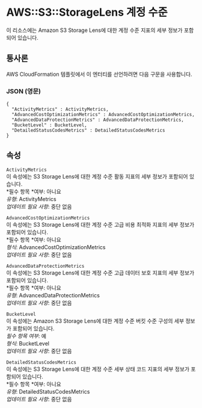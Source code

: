 # AWS::S3::StorageLens 계정 수준

이 리소스에는 Amazon S3 Storage Lens에 대한 계정 수준 지표의 세부 정보가 포함되어 있습니다.

## 통사론

AWS CloudFormation 템플릿에서 이 엔터티를 선언하려면 다음 구문을 사용합니다.

### JSON (영문)

```
{
  "ActivityMetrics" : ActivityMetrics,
  "AdvancedCostOptimizationMetrics" : AdvancedCostOptimizationMetrics,
  "AdvancedDataProtectionMetrics" : AdvancedDataProtectionMetrics,
  "BucketLevel" : BucketLevel,
  "DetailedStatusCodesMetrics" : DetailedStatusCodesMetrics
}
```

## 속성

`ActivityMetrics`  
이 속성에는 S3 Storage Lens에 대한 계정 수준 활동 지표의 세부 정보가 포함되어 있습니다.  
*필수 항목 *여부: 아니요  
_유형_: ActivityMetrics  
_업데이트 필요 사항_: 중단 없음

`AdvancedCostOptimizationMetrics`  
이 속성에는 S3 Storage Lens에 대한 계정 수준 고급 비용 최적화 지표의 세부 정보가 포함되어 있습니다.  
*필수 항목 *여부: 아니요  
_형식_: AdvancedCostOptimizationMetrics  
_업데이트 필요 사항_: 중단 없음

`AdvancedDataProtectionMetrics`  
이 속성에는 S3 Storage Lens에 대한 계정 수준 고급 데이터 보호 지표의 세부 정보가 포함되어 있습니다.  
*필수 항목 *여부: 아니요  
_유형_: AdvancedDataProtectionMetrics  
_업데이트 필요 사항_: 중단 없음

`BucketLevel`  
이 속성에는 Amazon S3 Storage Lens에 대한 계정 수준 버킷 수준 구성의 세부 정보가 포함되어 있습니다.  
_필수 항목 여부_: 예  
_형식_: BucketLevel  
_업데이트 필요 사항_: 중단 없음

`DetailedStatusCodesMetrics`  
이 속성에는 S3 Storage Lens에 대한 계정 수준 세부 상태 코드 지표의 세부 정보가 포함되어 있습니다.  
*필수 항목 *여부: 아니요  
_유형_: DetailedStatusCodesMetrics  
_업데이트 필요 사항_: 중단 없음
